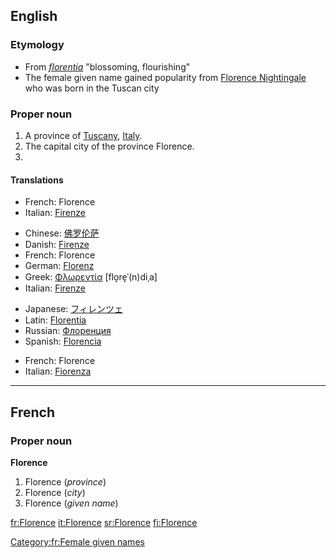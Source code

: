 ==English==

===Etymology===
*From {{L.}} ''[[florentia]]'' "blossoming, flourishing"
*The female given name gained popularity from [[w:Florence Nightingale|Florence Nightingale]] who was born in the Tuscan city

===Proper noun===
{{en-proper noun}}

# A province of [[Tuscany]], [[Italy]].
# The capital city of the province Florence.
# {{given name|female|}}

====Translations====
{{trans-top|province}}
*French: Florence
*Italian: [[Firenze]]
{{trans-mid}}
{{trans-bottom}}

{{trans-top|city}}
*Chinese: [[佛罗伦萨]]
*Danish: [[Firenze]]
*French: Florence
*German: [[Florenz]]
*Greek: [[Φλωρεντία]] [flo̞re̞ˈ(n)diˌa] {{f}}
*Italian: [[Firenze]]
{{trans-mid}}
*Japanese: [[フィレンツェ]]
*Latin: [[Florentia]]
*Russian: [[Флоренция]]
*Spanish: [[Florencia]]
{{trans-bottom}}

{{trans-top|female given name}}
*French: Florence
*Italian: [[Fiorenza]] {{f}}
{{trans-mid}}
{{trans-bottom}}

----

==French==

===Proper noun===
'''Florence'''

# Florence (''province'')
# Florence (''city'')
# Florence (''given name'')

[[Category:fr:Female given names]]

[[fr:Florence]]
[[it:Florence]]
[[sr:Florence]]
[[fi:Florence]]